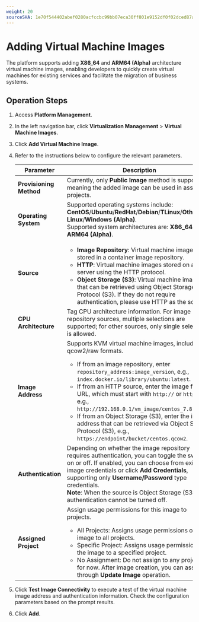 ```yaml
---
weight: 20
sourceSHA: 1e70f544402abef0280acfccbc99bb07eca30ff801e9152df0f02dced87aec95
---
```


# Adding Virtual Machine Images

The platform supports adding **X86\_64** and **ARM64 (Alpha)** architecture virtual machine images, enabling developers to quickly create virtual machines for existing services and facilitate the migration of business systems.

## Operation Steps

1. Access **Platform Management**.

2. In the left navigation bar, click **Virtualization Management** > **Virtual Machine Images**.

3. Click **Add Virtual Machine Image**.

4. Refer to the instructions below to configure the relevant parameters.

   | Parameter     | Description                                                                                                                                                                                                                                                                                                                        |
   | -------------- | ---------------------------------------------------------------------------------------------------------------------------------------------------------------------------------------------------------------------------------------------------------------------------------------------------------------------------------- |
   | **Provisioning Method**   | Currently, only **Public Image** method is supported, meaning the added image can be used in assigned projects.                                                                                                                                                                                                                                 |
   | **Operating System**   | Supported operating systems include: **CentOS**/**Ubuntu**/**RedHat**/**Debian**/**TLinux**/**Other Linux**/**Windows (Alpha)**.<br />Supported system architectures are: **X86\_64** and **ARM64 (Alpha)**.                                                                                                                                                                                    |
   | **Source**     | <ul><li>**Image Repository**: Virtual machine images stored in a container image repository.</li><li>**HTTP**: Virtual machine images stored on a file server using the HTTP protocol.</li><li>**Object Storage (S3)**: Virtual machine images that can be retrieved using Object Storage Protocol (S3). If they do not require authentication, please use HTTP as the source.</li></ul>                                                                                                      |
   | **CPU Architecture** | Tag CPU architecture information. For image repository sources, multiple selections are supported; for other sources, only single selection is allowed.                                                                                                                                                                                                                    |
   | **Image Address** | Supports KVM virtual machine images, including qcow2/raw formats. <ul><li>If from an image repository, enter `repository_address:image_version`, e.g., `index.docker.io/library/ubuntu:latest`.</li><li>If from an HTTP source, enter the image file URL, which must start with `http://` or `https://`, e.g., `http://192.168.0.1/vm_image/centos_7.8.qcow2`.</li><li>If from an Object Storage (S3), enter the image address that can be retrieved via Object Storage Protocol (S3), e.g., `https://endpoint/bucket/centos.qcow2`.</li></ul> |
   | **Authentication**     | Depending on whether the image repository requires authentication, you can toggle the switch on or off. If enabled, you can choose from existing image credentials or click **Add Credentials**, supporting only **Username/Password** type credentials.<br />**Note**: When the source is Object Storage (S3), authentication cannot be turned off.                                                                                                                                                     |
   | **Assigned Project**   | Assign usage permissions for this image to projects. <ul><li>All Projects: Assigns usage permissions of the image to all projects.</li><li>Specific Project: Assigns usage permissions of the image to a specified project.</li><li>No Assignment: Do not assign to any projects for now. After image creation, you can assign it through **Update Image** operation.</li></ul>                                                           |

5. Click **Test Image Connectivity** to execute a test of the virtual machine image address and authentication information. Check the configuration parameters based on the prompt results.

6. Click **Add**.

